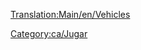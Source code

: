 [[Translation:Main/en/Vehicles]]
{{en/Bilingual box| ca
| Aquí apereixen articles relatius al vehicles, en general.

Pot llegir l'article sobre [[Main/ca/Vehicles|vehicles]] per a obtindre més informació.
| ''Articles relating to vehicles in general are here.''

''This is a list of Vehicles. Read the main article for an explanation of the concept of Vehicles.''}}

[[Category:ca/Jugar]]